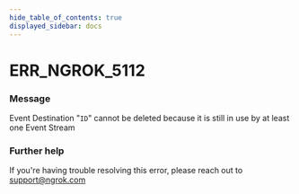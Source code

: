 ```yaml
---
hide_table_of_contents: true
displayed_sidebar: docs
---
```



# ERR_NGROK_5112

### Message

Event Destination "`ID`" cannot be deleted because it is still in use by at least one Event Stream

<ErrorDetails error="err_ngrok_5112" />

### Further help

If you're having trouble resolving this error, please reach out to [support@ngrok.com](mailto:support@ngrok.com?subject=Help%20with%20ERR_NGROK_5112)

